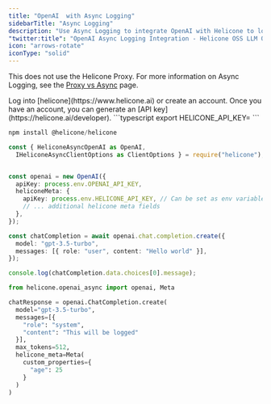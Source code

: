 ```yaml
---
title: "OpenAI  with Async Logging"
sidebarTitle: "Async Logging"
description: "Use Async Logging to integrate OpenAI with Helicone to log your OpenAI usage without using the Helicone Proxy."
"twitter:title": "OpenAI Async Logging Integration - Helicone OSS LLM Observability"
icon: "arrows-rotate"
iconType: "solid"
---
```


This does not use the Helicone Proxy.
For more information on Async Logging, see the [Proxy vs Async](/getting-started/proxy-vs-async) page.

<Steps>
  <Step title="Create an account + Generate an API Key">
    Log into [helicone](https://www.helicone.ai) or create an account. Once you have an account, you
    can generate an [API key](https://helicone.ai/developer).
  </Step>
  <Step title="Set HELICONE_API_KEY as an environment variable">
```typescript
export HELICONE_API_KEY=<your API key>
```
  </Step>
   <Step title="Install Helicone">

```typescript
npm install @helicone/helicone
```

  </Step>
  <Step title="Replace the imports and add Helicone authorizations">
<CodeGroup>

```typescript example.ts
const { HeliconeAsyncOpenAI as OpenAI,
  IHeliconeAsyncClientOptions as ClientOptions } = require("helicone");


const openai = new OpenAI({
  apiKey: process.env.OPENAI_API_KEY,
  heliconeMeta: {
    apiKey: process.env.HELICONE_API_KEY, // Can be set as env variable
    // ... additional helicone meta fields
  },
});

const chatCompletion = await openai.chat.completion.create({
  model: "gpt-3.5-turbo",
  messages: [{ role: "user", content: "Hello world" }],
});

console.log(chatCompletion.data.choices[0].message);
```

```python example.py
from helicone.openai_async import openai, Meta

chatResponse = openai.ChatCompletion.create(
  model="gpt-3.5-turbo",
  messages=[{
    "role": "system",
    "content": "This will be logged"
  }],
  max_tokens=512,
  helicone_meta=Meta(
    custom_properties={
      "age": 25
    }
  )
)


```

</CodeGroup>

  </Step>
</Steps>

